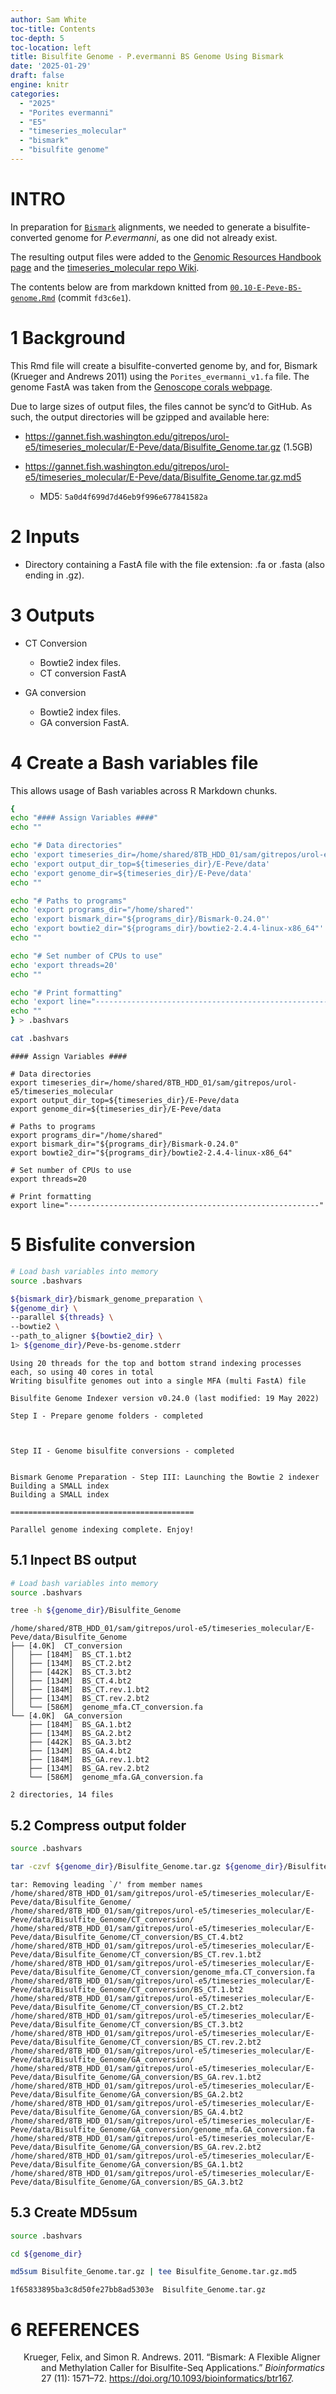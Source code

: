 ```yaml
---
author: Sam White
toc-title: Contents
toc-depth: 5
toc-location: left
title: Bisulfite Genome - P.evermanni BS Genome Using Bismark
date: '2025-01-29'
draft: false
engine: knitr
categories: 
  - "2025"
  - "Porites evermanni"
  - "E5"
  - "timeseries_molecular"
  - "bismark"
  - "bisulfite genome"
---
```

# INTRO

In preparation for [`Bismark`](https://github.com/FelixKrueger/Bismark) alignments, we needed to generate a bisulfite-converted genome for _P.evermanni_, as one did not already exist.

The resulting output files were added to the [Genomic Resources Handbook page](https://robertslab.github.io/resources/Genomic-Resources/) and the [timeseries_molecular repo Wiki](https://github.com/urol-e5/timeseries_molecular/wiki/00%E2%80%90Genomic%E2%80%90Resources#bisulfite-genome-1).

::: {.callout-note}
The contents below are from markdown knitted from [`00.10-E-Peve-BS-genome.Rmd`](https://github.com/urol-e5/timeseries_molecular/blob/fd3c6e1a08bb73a2903030ae97fdfd987cea598e/E-Peve/code/00.10-E-Peve-BS-genome.Rmd) (commit `fd3c6e1`).
:::


# 1 Background

This Rmd file will create a bisulfite-converted genome by, and for,
Bismark (Krueger and Andrews 2011) using the `Porites_evermanni_v1.fa`
file. The genome FastA was taken from the [Genoscope corals
webpage](https://www.genoscope.cns.fr/corals/genomes.html).

Due to large sizes of output files, the files cannot be sync’d to
GitHub. As such, the output directories will be gzipped and available
here:

- <https://gannet.fish.washington.edu/gitrepos/urol-e5/timeseries_molecular/E-Peve/data/Bisulfite_Genome.tar.gz>
  (1.5GB)

- <https://gannet.fish.washington.edu/gitrepos/urol-e5/timeseries_molecular/E-Peve/data/Bisulfite_Genome.tar.gz.md5>

  - MD5: `5a0d4f699d7d46eb9f996e677841582a`

# 2 Inputs

- Directory containing a FastA file with the file extension: .fa or
  .fasta (also ending in .gz).

# 3 Outputs

- CT Conversion

  - Bowtie2 index files.
  - CT conversion FastA

- GA conversion

  - Bowtie2 index files.
  - GA conversion FastA.

# 4 Create a Bash variables file

This allows usage of Bash variables across R Markdown chunks.

``` bash
{
echo "#### Assign Variables ####"
echo ""

echo "# Data directories"
echo 'export timeseries_dir=/home/shared/8TB_HDD_01/sam/gitrepos/urol-e5/timeseries_molecular'
echo 'export output_dir_top=${timeseries_dir}/E-Peve/data'
echo 'export genome_dir=${timeseries_dir}/E-Peve/data'
echo ""

echo "# Paths to programs"
echo 'export programs_dir="/home/shared"'
echo 'export bismark_dir="${programs_dir}/Bismark-0.24.0"'
echo 'export bowtie2_dir="${programs_dir}/bowtie2-2.4.4-linux-x86_64"'
echo ""

echo "# Set number of CPUs to use"
echo 'export threads=20'
echo ""

echo "# Print formatting"
echo 'export line="--------------------------------------------------------"'
echo ""
} > .bashvars

cat .bashvars
```

    #### Assign Variables ####

    # Data directories
    export timeseries_dir=/home/shared/8TB_HDD_01/sam/gitrepos/urol-e5/timeseries_molecular
    export output_dir_top=${timeseries_dir}/E-Peve/data
    export genome_dir=${timeseries_dir}/E-Peve/data

    # Paths to programs
    export programs_dir="/home/shared"
    export bismark_dir="${programs_dir}/Bismark-0.24.0"
    export bowtie2_dir="${programs_dir}/bowtie2-2.4.4-linux-x86_64"

    # Set number of CPUs to use
    export threads=20

    # Print formatting
    export line="--------------------------------------------------------"

# 5 Bisfulite conversion

``` bash
# Load bash variables into memory
source .bashvars

${bismark_dir}/bismark_genome_preparation \
${genome_dir} \
--parallel ${threads} \
--bowtie2 \
--path_to_aligner ${bowtie2_dir} \
1> ${genome_dir}/Peve-bs-genome.stderr
```

    Using 20 threads for the top and bottom strand indexing processes each, so using 40 cores in total
    Writing bisulfite genomes out into a single MFA (multi FastA) file

    Bisulfite Genome Indexer version v0.24.0 (last modified: 19 May 2022)

    Step I - Prepare genome folders - completed



    Step II - Genome bisulfite conversions - completed


    Bismark Genome Preparation - Step III: Launching the Bowtie 2 indexer
    Building a SMALL index
    Building a SMALL index

    =========================================

    Parallel genome indexing complete. Enjoy!

## 5.1 Inpect BS output

``` bash
# Load bash variables into memory
source .bashvars

tree -h ${genome_dir}/Bisulfite_Genome
```

    /home/shared/8TB_HDD_01/sam/gitrepos/urol-e5/timeseries_molecular/E-Peve/data/Bisulfite_Genome
    ├── [4.0K]  CT_conversion
    │   ├── [184M]  BS_CT.1.bt2
    │   ├── [134M]  BS_CT.2.bt2
    │   ├── [442K]  BS_CT.3.bt2
    │   ├── [134M]  BS_CT.4.bt2
    │   ├── [184M]  BS_CT.rev.1.bt2
    │   ├── [134M]  BS_CT.rev.2.bt2
    │   └── [586M]  genome_mfa.CT_conversion.fa
    └── [4.0K]  GA_conversion
        ├── [184M]  BS_GA.1.bt2
        ├── [134M]  BS_GA.2.bt2
        ├── [442K]  BS_GA.3.bt2
        ├── [134M]  BS_GA.4.bt2
        ├── [184M]  BS_GA.rev.1.bt2
        ├── [134M]  BS_GA.rev.2.bt2
        └── [586M]  genome_mfa.GA_conversion.fa

    2 directories, 14 files

## 5.2 Compress output folder

``` bash
source .bashvars

tar -czvf ${genome_dir}/Bisulfite_Genome.tar.gz ${genome_dir}/Bisulfite_Genome
```

    tar: Removing leading `/' from member names
    /home/shared/8TB_HDD_01/sam/gitrepos/urol-e5/timeseries_molecular/E-Peve/data/Bisulfite_Genome/
    /home/shared/8TB_HDD_01/sam/gitrepos/urol-e5/timeseries_molecular/E-Peve/data/Bisulfite_Genome/CT_conversion/
    /home/shared/8TB_HDD_01/sam/gitrepos/urol-e5/timeseries_molecular/E-Peve/data/Bisulfite_Genome/CT_conversion/BS_CT.4.bt2
    /home/shared/8TB_HDD_01/sam/gitrepos/urol-e5/timeseries_molecular/E-Peve/data/Bisulfite_Genome/CT_conversion/BS_CT.rev.1.bt2
    /home/shared/8TB_HDD_01/sam/gitrepos/urol-e5/timeseries_molecular/E-Peve/data/Bisulfite_Genome/CT_conversion/genome_mfa.CT_conversion.fa
    /home/shared/8TB_HDD_01/sam/gitrepos/urol-e5/timeseries_molecular/E-Peve/data/Bisulfite_Genome/CT_conversion/BS_CT.1.bt2
    /home/shared/8TB_HDD_01/sam/gitrepos/urol-e5/timeseries_molecular/E-Peve/data/Bisulfite_Genome/CT_conversion/BS_CT.2.bt2
    /home/shared/8TB_HDD_01/sam/gitrepos/urol-e5/timeseries_molecular/E-Peve/data/Bisulfite_Genome/CT_conversion/BS_CT.3.bt2
    /home/shared/8TB_HDD_01/sam/gitrepos/urol-e5/timeseries_molecular/E-Peve/data/Bisulfite_Genome/CT_conversion/BS_CT.rev.2.bt2
    /home/shared/8TB_HDD_01/sam/gitrepos/urol-e5/timeseries_molecular/E-Peve/data/Bisulfite_Genome/GA_conversion/
    /home/shared/8TB_HDD_01/sam/gitrepos/urol-e5/timeseries_molecular/E-Peve/data/Bisulfite_Genome/GA_conversion/BS_GA.rev.1.bt2
    /home/shared/8TB_HDD_01/sam/gitrepos/urol-e5/timeseries_molecular/E-Peve/data/Bisulfite_Genome/GA_conversion/BS_GA.2.bt2
    /home/shared/8TB_HDD_01/sam/gitrepos/urol-e5/timeseries_molecular/E-Peve/data/Bisulfite_Genome/GA_conversion/BS_GA.4.bt2
    /home/shared/8TB_HDD_01/sam/gitrepos/urol-e5/timeseries_molecular/E-Peve/data/Bisulfite_Genome/GA_conversion/genome_mfa.GA_conversion.fa
    /home/shared/8TB_HDD_01/sam/gitrepos/urol-e5/timeseries_molecular/E-Peve/data/Bisulfite_Genome/GA_conversion/BS_GA.rev.2.bt2
    /home/shared/8TB_HDD_01/sam/gitrepos/urol-e5/timeseries_molecular/E-Peve/data/Bisulfite_Genome/GA_conversion/BS_GA.1.bt2
    /home/shared/8TB_HDD_01/sam/gitrepos/urol-e5/timeseries_molecular/E-Peve/data/Bisulfite_Genome/GA_conversion/BS_GA.3.bt2

## 5.3 Create MD5sum

``` bash
source .bashvars

cd ${genome_dir}

md5sum Bisulfite_Genome.tar.gz | tee Bisulfite_Genome.tar.gz.md5
```

    1f65833895ba3c8d50fe27bb8ad5303e  Bisulfite_Genome.tar.gz

# 6 REFERENCES

<div id="refs" class="references csl-bib-body hanging-indent">

<div id="ref-krueger2011" class="csl-entry">

Krueger, Felix, and Simon R. Andrews. 2011. “Bismark: A Flexible Aligner
and Methylation Caller for Bisulfite-Seq Applications.” *Bioinformatics*
27 (11): 1571–72. <https://doi.org/10.1093/bioinformatics/btr167>.

</div>

</div>